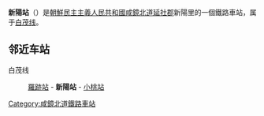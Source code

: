 {{unreferenced|time=2015-02-06T04:07:46+00:00}}
{{朝鮮半島車站資訊
|公司色 = blue
|文字色 = 
|站名 = 新陽站
|圖片 = 
|pxl = 
|圖片說明 =
|前一站 = [[羅跡站|羅跡]]
|前一站距離 = 9.5
|後一站距離 = 2.6
|後一站 = [[小桃站|小桃]]
|所屬路線 = [[白茂线|白茂线]]
|距離 = 126.9
|起點站 = [[白岩青年站|白岩青年]]
|諺文 = 신양역
|朝鮮漢字 = 新陽驛
|文觀部式 = 
|馬-賴式 = Sinyang-yŏk
|副站名 = 
|車站編號 = 
|停站路線數 = 
|所屬公司 = [[朝鮮民主主義人民共和國鐵道省|朝鮮民主主義人民共和國鐵道省]]
|所在地 =[[咸鏡北道|咸鏡北道]][[延社郡|延社郡]]新陽里
|車站構造 = 地面车站
|月台配置 = 
|啟用年月日 =
|廢站年月日 = 
|上下車人次 = 
|統計年度 = 
|轉車 = 
|備註 = 
|全寬備註 = 
}}

'''新陽站'''（{{lang-ko|신양역}}）是[[朝鮮民主主義人民共和國|朝鮮民主主義人民共和國]][[咸鏡北道|咸鏡北道]][[延社郡|延社郡]]新陽里的一個鐵路車站，属于[[白茂线|白茂线]]。

==邻近车站==
白茂线
:[[羅跡站|羅跡站]] - '''新陽站''' - [[小桃站|小桃站]]

{{朝鲜铁路小作品}}

{{白茂线}}

[[Category:咸鏡北道鐵路車站|Category:咸鏡北道鐵路車站]]